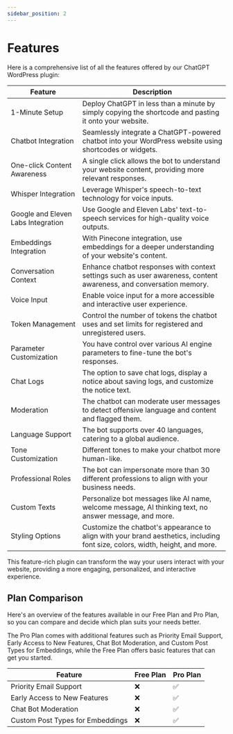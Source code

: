```yaml
---
sidebar_position: 2
---
```


# Features

Here is a comprehensive list of all the features offered by our ChatGPT WordPress plugin:

| Feature | Description |
|---------|-------------|
| 1-Minute Setup | Deploy ChatGPT in less than a minute by simply copying the shortcode and pasting it onto your website.|
| Chatbot Integration | Seamlessly integrate a ChatGPT-powered chatbot into your WordPress website using shortcodes or widgets. |
| One-click Content Awareness | A single click allows the bot to understand your website content, providing more relevant responses. |
| Whisper Integration | Leverage Whisper's speech-to-text technology for voice inputs. |
| Google and Eleven Labs Integration | Use Google and Eleven Labs' text-to-speech services for high-quality voice outputs. |
| Embeddings Integration | With Pinecone integration, use embeddings for a deeper understanding of your website's content. |
| Conversation Context | Enhance chatbot responses with context settings such as user awareness, content awareness, and conversation memory. |
| Voice Input | Enable voice input for a more accessible and interactive user experience. |
| Token Management | Control the number of tokens the chatbot uses and set limits for registered and unregistered users. |
| Parameter Customization | You have control over various AI engine parameters to fine-tune the bot's responses. |
| Chat Logs | The option to save chat logs, display a notice about saving logs, and customize the notice text. |
| Moderation | The chatbot can moderate user messages to detect offensive language and content and flagged them. |
| Language Support | The bot supports over 40 languages, catering to a global audience. |
| Tone Customization | Different tones to make your chatbot more human-like. |
| Professional Roles | The bot can impersonate more than 30 different professions to align with your business needs. |
| Custom Texts | Personalize bot messages like AI name, welcome message, AI thinking text, no answer message, and more. |
| Styling Options | Customize the chatbot's appearance to align with your brand aesthetics, including font size, colors, width, height, and more. |


This feature-rich plugin can transform the way your users interact with your website, providing a more engaging, personalized, and interactive experience.

## Plan Comparison

Here's an overview of the features available in our Free Plan and Pro Plan, so you can compare and decide which plan suits your needs better.

The Pro Plan comes with additional features such as Priority Email Support, Early Access to New Features, Chat Bot Moderation, and Custom Post Types for Embeddings, while the Free Plan offers basic features that can get you started.

| Feature                           | Free Plan | Pro Plan |
|-----------------------------------|-----------|----------|
| Priority Email Support            | ❌        | ✅       |
| Early Access to New Features      | ❌        | ✅       |
| Chat Bot Moderation               | ❌        | ✅       |
| Custom Post Types for Embeddings  | ❌        | ✅       |


